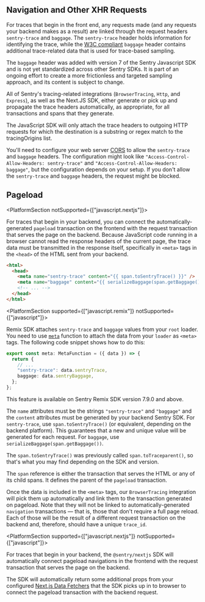 ## Navigation and Other XHR Requests

For traces that begin in the front end, any requests made (and any requests your backend makes as a result) are linked through the request headers `sentry-trace` and `baggage`. The `sentry-trace` header holds information for identifying the trace, while the [W3C compliant](https://www.w3.org/TR/baggage/) `baggage` header contains additional trace-related data that is used for trace-based sampling.

<Note>

The `baggage` header was added with version 7 of the Sentry Javascript SDK and is not yet standardized across other Sentry SDKs. It is part of an ongoing effort to create a more frictionless and targeted sampling approach, and its content is subject to change.

</Note>

All of Sentry's tracing-related integrations (`BrowserTracing`, `Http`, and `Express`), as well as the Next.JS SDK, either generate or pick up and propagate the trace headers automatically, as appropriate, for all transactions and spans that they generate.

The JavaScript SDK will only attach the trace headers to outgoing HTTP requests for which the destination is a substring or regex match to the <PlatformLink to="/performance/instrumentation/automatic-instrumentation/#tracingorigins">tracingOrigins</PlatformLink> list.

<!-- copied from automatic-instrumentation to emphasize this point -->

You'll need to configure your web server [CORS](https://developer.mozilla.org/en-US/docs/Web/HTTP/Headers/Access-Control-Allow-Headers) to allow the `sentry-trace` and `baggage` headers. The configuration might look like `"Access-Control-Allow-Headers: sentry-trace"` and `"Access-Control-Allow-Headers: baggage"`, but the configuration depends on your setup. If you don't allow the `sentry-trace` and `baggage` headers, the request might be blocked.

## Pageload

<PlatformSection notSupported={["javascript.nextjs"]}>

For traces that begin in your backend, you can connect the automatically-generated `pageload` transaction on the frontend with the request transaction that serves the page on the backend. Because JavaScript code running in a browser cannot read the response headers of the current page, the trace data must be transmitted in the response itself, specifically in `<meta>` tags in the `<head>` of the HTML sent from your backend.

```html
<html>
  <head>
    <meta name="sentry-trace" content="{{ span.toSentryTrace() }}" />
    <meta name="baggage" content="{{ serializeBaggage(span.getBaggage()) }}" />
    <!-- ... -->
  </head>
</html>
```

<PlatformSection supported={["javascript.remix"]} notSupported={["javascript"]}>

Remix SDK attaches `sentry-trace` and `baggage` values from your `root` loader. You need to use [`meta`](https://remix.run/docs/en/v1/api/conventions#meta) function to attach the data from your `loader` as `<meta>` tags. The following code snippet shows how to do this:

```typescript {filename: root.tsx}
export const meta: MetaFunction = ({ data }) => {
  return {
    // ...
    "sentry-trace": data.sentryTrace,
    baggage: data.sentryBaggage,
  };
};
```

<Alert level="warning" title="Support">

This feature is available on Sentry Remix SDK version 7.9.0 and above.

</Alert>

</PlatformSection>

The `name` attributes must be the strings `"sentry-trace"` and `"baggage"` and the `content` attributes must be generated by your backend Sentry SDK. For `sentry-trace`, use `span.toSentryTrace()` (or equivalent, depending on the backend platform). This guarantees that a new and unique value will be generated for each request. For `baggage`, use `serializeBaggage(span.getBaggage())`.
<Note>

The `span.toSentryTrace()` was previously called `span.toTraceparent()`, so that's what you may find depending on the SDK and version.

</Note>

The `span` reference is either the transaction that serves the HTML or any of its child spans. It defines the parent of the `pageload` transaction.

Once the data is included in the `<meta>` tags, our `BrowserTracing` integration will pick them up automatically and link them to the transaction generated on pageload. Note that they will not be linked to automatically-generated `navigation` transactions — that is, those that don't require a full page reload. Each of those will be the result of a different request transaction on the backend and, therefore, should have a unique `trace_id`.

</PlatformSection>

<PlatformSection supported={["javascript.nextjs"]} notSupported={["javascript"]}>

For traces that begin in your backend, the `@sentry/nextjs` SDK will automatically connect pageload navigations in the frontend with the request transaction that serves the page on the backend.

The SDK will automatically return some additional props from your configured [Next.js Data Fetchers](https://nextjs.org/docs/basic-features/data-fetching/overview) that the SDK picks up in to browser to connect the pageload transaction with the backend request.

</PlatformSection>
